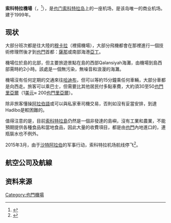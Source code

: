 {{Infobox airport
| name                   = 索科特拉机场
| nativename             = مطار سقطرى الدولي
| IATA                   = SCT
| ICAO                   = OYSQ
| image                  = Airport tower (6408250813).jpg
| caption                = 机场的控制塔台
| pushpin_map            = Yemen
| pushpin_map_caption    = 机场在也门的位置
| pushpin_label          = SCT
| pushpin_label_position = left
| type                   = 军民共用
| operator               = 
| city-served            = [[哈迪布|哈迪布]]等
| location               = [[也门|也门]][[索科特拉岛|索科特拉岛]]
| opened                 = {{start date|1999}}
| elevation-m            = 45
| elevation-f            = 146
| coordinates            = {{coord|12|37|50|N|053|54|20|E|type:airport}}
| website                = 
| metric-elev            = yes
| metric-rwy             = yes
| r1-number              = 03/21
| r1-length-m            = 3,300
| r1-length-f            = 10,827
| r1-surface             = [[沥青|沥青]]
}}
'''索科特拉機場'''（{{lang-ar|مطار سقطرى الدولي}}，{{Airport codes|SCT|OYSQ}}<ref>{{Cite web |url=http://www.fallingrain.com/icao/OYSQ.html |title=Airport SOCOTRA, Fallingrain |access-date=2017-09-05 |archive-date=2017-09-06 |archive-url=https://web.archive.org/web/20170906041759/http://www.fallingrain.com/icao/OYSQ.html |dead-url=no }}</ref>），是[[也门|也门]][[索科特拉岛|索科特拉岛]]上的一座机场，是该岛唯一的商业机场。建于1999年。

==现状==

大部分班次都是往大陸的[[穆卡拉|穆卡拉]]（裡揚機場），大部分飛機都會在那裡進行一個技術修理然後才到[[也門|也門]]首都：[[薩那|薩那]]或南部海港[[亞丁|亞丁]]。

機場位於島的北部，但主要旅遊景點在島的西部Qalansiyah海灘，由機場到島西部需時約2小時。該處是一個無污染，無噪音和浪漫的海灘。

機場沒有任何定期的交通來往[[哈迪布|哈迪布]]，但可以等約15分鐘乘任何車輛，大部分車都是向西走。旅客可以乘巴士，但需要比其他居民付多點車費，大約須30至50[[也門里亞爾|也門里亞爾]]（1[[美元|美元]]<math>\approx</math> 200[[也門里亞爾|也門里亞爾]]）。

除非旅客懂操[[阿拉伯語|阿拉伯語]]或可以與私家車司機交易，否則如沒有妥當安排，到達Hadibo是較困難的。

值得注意的是，目前[[索科特拉島|索科特拉島]]仍然是一個非發達的島嶼，沒有工業和農業，不能預期提供各種食品和當地食品，因此大量的收費項目，都是由[[也門|也門]]內地進口的，連瓶裝水也不例外。

2015年3月，由于[[沙特阿拉伯|沙特阿拉伯]]的军事行动，索科特拉机场航线停飞<ref>{{cite news|last1=Ghattas|first1=Abir|title=Yemen's No Fly Zone: Thousands of Yemenis are Stranded Abroad|url=https://globalvoicesonline.org/2015/03/31/yemens-no-fly-zone-thousands-of-yemenis-are-stranded-abroad/#|accessdate=2015-04-08|archive-date=2019-01-06|archive-url=https://web.archive.org/web/20190106080411/https://globalvoices.org/2015/03/31/yemens-no-fly-zone-thousands-of-yemenis-are-stranded-abroad/|dead-url=no}}</ref>。

== 航空公司及航線 ==

{{Airport destination list
| [[費利克斯航空|費利克斯航空]] |[[里扬机场|穆卡拉]]、[[萨那国际机场|萨那]]、[[沙迦国际机场|沙迦]]
| [[也門航空|也門航空]] |[[里扬机场|穆卡拉]]、[[萨那国际机场|萨那]]
}}

==资料来源==
{{reflist}}

[[Category:也門機場|Category:也門機場]]